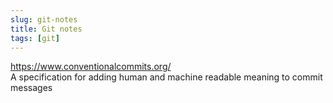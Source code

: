 ```yaml
---
slug: git-notes
title: Git notes
tags: [git]
---
```


<!--truncate-->

https://www.conventionalcommits.org/<br />
A specification for adding human and machine readable meaning to commit messages

